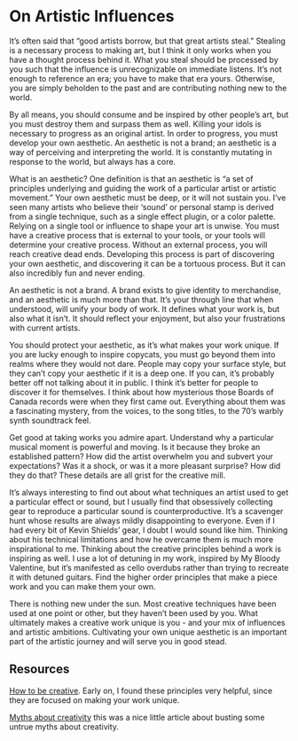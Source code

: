 # On Artistic Influences

It's often said that "good artists borrow, but that great artists steal." Stealing is a necessary process to making art, but I think it only works when you have a thought process behind it. What you steal should be processed by you such that the influence is unrecognizable on immediate listens. It's not enough to reference an era; you have to make that era yours. Otherwise, you are simply beholden to the past and are contributing nothing new to the world.

By all means, you should consume and be inspired by other people's art, but you must destroy them and surpass them as well. Killing your idols is necessary to progress as an original artist. In order to progress, you must develop your own aesthetic. An aesthetic is not a brand; an aesthetic is a way of perceiving and interpreting the world. It is constantly mutating in response to the world, but always has a core.

What is an aesthetic? One definition is that an aesthetic is "a set of principles underlying and guiding the work of a particular artist or artistic movement." Your own aesthetic must be deep, or it will not sustain you. I've seen many artists who believe their 'sound' or personal stamp is derived from a single technique, such as a single effect plugin, or a color palette. Relying on a single tool or influence to shape your art is unwise. You must have a creative process that is external to your tools, or your tools will determine your creative process. Without an external process, you will reach creative dead ends. Developing this process is part of discovering your own aesthetic, and discovering it can be a tortuous process. But it can also incredibly fun and never ending.

An aesthetic is not a brand. A brand exists to give identity to merchandise, and an aesthetic is much more than that. It's your through line that when understood, will unify your body of work. It defines what your work is, but also what it isn't. It should reflect your enjoyment, but also your frustrations with current artists.

You should protect your aesthetic, as it's what makes your work unique. If you are lucky enough to inspire copycats, you must go beyond them into realms where they would not dare. People may copy your surface style, but they can't copy your aesthetic if it is a deep one. If you can, it's probably better off not talking about it in public. I think it's better for people to discover it for themselves. I think about how mysterious those Boards of Canada records were when they first came out. Everything about them was a fascinating mystery, from the voices, to the song titles, to the 70's warbly synth soundtrack feel.

Get good at taking works you admire apart. Understand why a particular musical moment is powerful and moving. Is it because they broke an established pattern? How did the artist overwhelm you and subvert your expectations? Was it a shock, or was it a more pleasant surprise? How did they do that? These details are all grist for the creative mill.

It's always interesting to find out about what techniques an artist used to get a particular effect or sound, but I usually find that obsessively collecting gear to reproduce a particular sound is counterproductive. It's a scavenger hunt whose results are always mildly disappointing to everyone. Even if I had every bit of Kevin Shields' gear, I doubt I would sound like him. Thinking about his technical limitations and how he overcame them is much more inspirational to me. Thinking about the creative principles behind a work is inspiring as well. I use a lot of detuning in my work, inspired by My Bloody Valentine, but it's manifested as cello overdubs rather than trying to recreate it with detuned guitars. Find the higher order principles that make a piece work and you can make them your own.

There is nothing new under the sun. Most creative techniques have been used at one point or other, but they haven't been used by you. What ultimately makes a creative work unique is you - and your mix of influences and artistic ambitions. Cultivating your own unique aesthetic is an important part of the artistic journey and will serve you in good stead.

## Resources

[How to be creative](http://gapingvoid.com/2004/10/18/how-to-be-creative-in-pdf-format/). Early on, I found these principles very helpful, since they are focused on making your work unique.

[Myths about creativity](http://lifehacker.com/demystifying-the-muse-five-creativity-myths-you-should-1688503554) this was a nice little article about busting some untrue myths about creativity.
